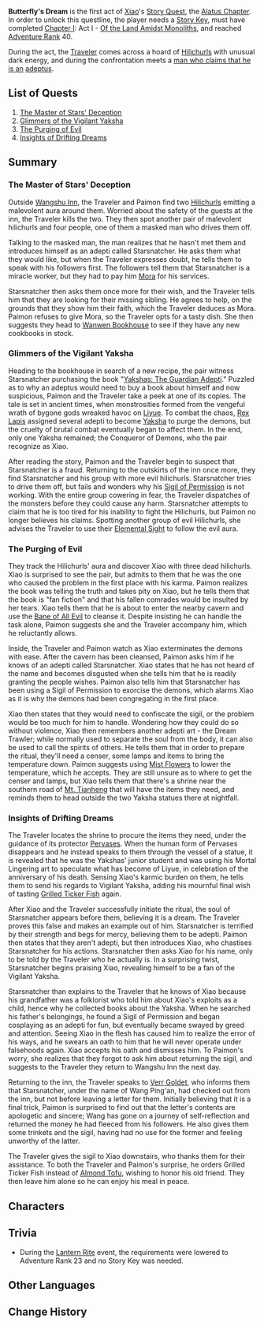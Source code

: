 {{Act Infobox
|image          = Story Card Alatus Chapter Act I.png
|type           = Story
|chapter        = Alatus Chapter
|act            = I
|character      = Xiao
|ARReq          = 40
|keyReq         = 1
|archonQuestReq = [[Chapter I]]: Act I - [[Of the Land Amidst Monoliths]]
}}
'''Butterfly's Dream''' is the first act of [[Xiao]]'s [[Story Quest]], the [[Alatus Chapter]]. In order to unlock this questline, the player needs a [[Story Key]], must have completed [[Chapter I]]: Act I - [[Of the Land Amidst Monoliths]], and reached [[Adventure Rank]] 40.

During the act, the [[Traveler]] comes across a hoard of [[Hilichurls]] with unusual dark energy, and during the confrontation meets a [[Starsnatcher|man who claims that he is an]] [[adeptus]].

==List of Quests==
#[[The Master of Stars' Deception]]
#[[Glimmers of the Vigilant Yaksha]]
#[[The Purging of Evil]]
#[[Insights of Drifting Dreams]]

==Summary==
===The Master of Stars' Deception===
Outside [[Wangshu Inn]], the Traveler and Paimon find two [[Hilichurls]] emitting a malevolent aura around them. Worried about the safety of the guests at the inn, the Traveler kills the two. They then spot another pair of malevolent hilichurls and four people, one of them a masked man who drives them off.

Talking to the masked man, the man realizes that he hasn't met them and introduces himself as an adepti called Starsnatcher. He asks them what they would like, but when the Traveler expresses doubt, he tells them to speak with his followers first. The followers tell them that Starsnatcher is a miracle worker, but they had to pay him [[Mora]] for his services.

Starsnatcher then asks them once more for their wish, and the Traveler tells him that they are looking for their missing sibling. He agrees to help, on the grounds that they show him their faith, which the Traveler deduces as Mora. Paimon refuses to give Mora, so the Traveler opts for a tasty dish. She then suggests they head to [[Wanwen Bookhouse]] to see if they have any new cookbooks in stock.

===Glimmers of the Vigilant Yaksha===
Heading to the bookhouse in search of a new recipe, the pair witness Starsnatcher purchasing the book "[[Yakshas: The Vigilant Adepti|Yakshas: The Guardian Adepti]]." Puzzled as to why an adeptus would need to buy a book about himself and now suspicious, Paimon and the Traveler take a peek at one of its copies. The tale is set in ancient times, when monstrosities formed from the vengeful wrath of bygone gods wreaked havoc on [[Liyue]]. To combat the chaos, [[Morax|Rex Lapis]] assigned several adepti to become [[Yaksha]] to purge the demons, but the cruelty of brutal combat eventually began to affect them. In the end, only one Yaksha remained; the Conqueror of Demons, who the pair recognize as Xiao.

After reading the story, Paimon and the Traveler begin to suspect that Starsnatcher is a fraud. Returning to the outskirts of the inn once more, they find Starsnatcher and his group with more evil hilichurls. Starsnatcher tries to drive them off, but fails and wonders why his [[Sigil of Permission]] is not working. With the entire group cowering in fear, the Traveler dispatches of the monsters before they could cause any harm. Starsnatcher attempts to claim that he is too tired for his inability to fight the Hilichurls, but Paimon no longer believes his claims. Spotting another group of evil Hilichurls, she advises the Traveler to use their [[Elemental Sight]] to follow the evil aura.

===The Purging of Evil===
They track the Hilichurls' aura and discover Xiao with three dead hilichurls. Xiao is surprised to see the pair, but admits to them that he was the one who caused the problem in the first place with his karma. Paimon realizes the book was telling the truth and takes pity on Xiao, but he tells them that the book is "fan fiction" and that his fallen comrades would be insulted by her tears. Xiao tells them that he is about to enter the nearby cavern and use the [[Bane of All Evil]] to cleanse it. Despite insisting he can handle the task alone, Paimon suggests she and the Traveler accompany him, which he reluctantly allows.

Inside, the Traveler and Paimon watch as Xiao exterminates the demons with ease. After the cavern has been cleansed, Paimon asks him if he knows of an adepti called Starsnatcher. Xiao states that he has not heard of the name and becomes disgusted when she tells him that he is readily granting the people wishes. Paimon also tells him that Starsnatcher has been using a Sigil of Permission to exorcise the demons, which alarms Xiao as it is why the demons had been congregating in the first place.

Xiao then states that they would need to confiscate the sigil, or the problem would be too much for him to handle. Wondering how they could do so without violence, Xiao then remembers another adepti art - the Dream Trawler; while normally used to separate the soul from the body, it can also be used to call the spirits of others. He tells them that in order to prepare the ritual, they'll need a censer, some lamps and items to bring the temperature down. Paimon suggests using [[Mist Flower Corolla|Mist Flowers]] to lower the temperature, which he accepts. They are still unsure as to where to get the censer and lamps, but Xiao tells them that there's a shrine near the southern road of [[Mt. Tianheng]] that will have the items they need, and reminds them to head outside the two Yaksha statues there at nightfall.

===Insights of Drifting Dreams===
The Traveler locates the shrine to procure the items they need, under the guidance of its protector [[Pervases]]. When the human form of Pervases disappears and he instead speaks to them through the vessel of a statue, it is revealed that he was the Yakshas' junior student and was using his Mortal Lingering art to speculate what has become of Liyue, in celebration of the anniversary of his death. Sensing Xiao's karmic burden on them, he tells them to send his regards to Vigilant Yaksha, adding his mournful final wish of tasting [[Grilled Tiger Fish|Grilled Ticker Fish]] again.

After Xiao and the Traveler successfully initiate the ritual, the soul of Starsnatcher appears before them, believing it is a dream. The Traveler proves this false and makes an example out of him. Starsnatcher is terrified by their strength and begs for mercy, believing them to be adepti. Paimon then states that they aren't adepti, but then introduces Xiao, who chastises Starsnatcher for his actions. Starsnatcher then asks Xiao for his name, only to be told by the Traveler who he actually is. In a surprising twist, Starsnatcher begins praising Xiao, revealing himself to be a fan of the Vigilant Yaksha.

Starsnatcher than explains to the Traveler that he knows of Xiao because his grandfather was a folklorist who told him about Xiao's exploits as a child, hence why he collected books about the Yaksha. When he searched his father's belongings, he found a Sigil of Permission and began cosplaying as an adepti for fun, but eventually became swayed by greed and attention. Seeing Xiao in the flesh has caused him to realize the error of his ways, and he swears an oath to him that he will never operate under falsehoods again. Xiao accepts his oath and dismisses him. To Paimon's worry, she realizes that they forgot to ask him about returning the sigil, and suggests to the Traveler they return to Wangshu Inn the next day.

Returning to the inn, the Traveler speaks to [[Verr Goldet]], who informs them that Starsnatcher, under the name of Wang Ping'an, had checked out from the inn, but not before leaving a letter for them. Initially believing that it is a final trick, Paimon is surprised to find out that the letter's contents are apologetic and sincere; Wang has gone on a journey of self-reflection and returned the money he had fleeced from his followers. He also gives them some trinkets and the sigil, having had no use for the former and feeling unworthy of the latter.

The Traveler gives the sigil to Xiao downstairs, who thanks them for their assistance. To both the Traveler and Paimon's surprise, he orders Grilled Ticker Fish instead of [[Almond Tofu]], wishing to honor his old friend. They then leave him alone so he can enjoy his meal in peace.

==Characters==
{{Character Appearances|Butterfly's Dream|type=Story Quest}}

==Trivia==
*During the [[Lantern Rite]] event, the requirements were lowered to Adventure Rank 23 and no Story Key was needed.

==Other Languages==
{{Other Languages
|en      = Butterfly's Dream
|zhs     = 槐柯胡蝶，傩佑之梦
|zhs_rm  = Huáikē Húdié, Nuóyòu zhī Mèng
|zht     = 槐柯蝴蝶，儺佑之夢
|zht_rm  = Huáikē Húdié, Nuóyòu zhī Mèng
|zh_tl   = 
|ja      = 南柯の胡蝶、儺佑の夢
|ja_rm   = Nanka no Kochou, Nayuu no Yume{{Assumed}}
|ja_tl   = Butterfly of Southern Weapon, Dream with the Help of Exorcism
|ko      = 종이 나비와 세상을 구하는 꿈
|ko_rm   = Jong'i Nabi-wa Sesang-eul Guhaneun Kkum
|ko_tl   = Paper Butterfly and World Saving Dream
|es      = El sueño de la mariposa
|es_tl   = The Dream of the Butterfly
|fr      = Papillons en origami
|fr_tl   = Origami Butterflies
|ru      = Сон бабочки
|ru_tl   = 
|th      = ผีเสื้อกระดาษพิทักษ์ฝัน
|th_rm   = Phisuea Kradat Phithak Fan
|th_tl   = Dream Guarding Paper Butterflies
|vi      = Cánh Bướm Kỳ Diệu Giấc Mộng Bình An
|vi_tl   = 
|de      = Träume von Schmetterlingen
|de_tl   = Butterflies' Dreams
|id      = Impian Kupu-Kupu
|id_tl   = Butterfly's Dream
|pt      = Sonho de uma Borboleta
|pt_tl   = Dream of a Butterfly
}}

==Change History==
{{Change History|1.3}}